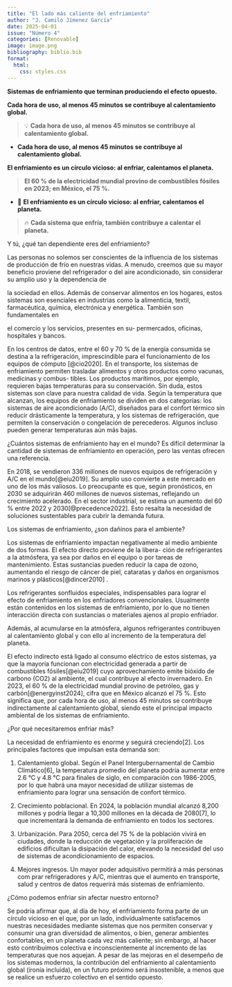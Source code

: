 ```yaml
---
title: "El lado más caliente del enfriamiento"
author: "J. Camilo Jímenez García"
date: 2025-04-01
issue: "Número 4"
categories: [Renovable]
image: image.png
bibliography: biblio.bib
format:
  html:
    css: styles.css
---
```


:::{.callout-important}
**Sistemas de enfriamiento que terminan produciendo el efecto opuesto.**
:::

:::{.callout-note title=""}
**Cada hora de uso, al menos 45 minutos se contribuye al calentamiento global.**
:::

> 💡 **Cada hora de uso, al menos 45 minutos se contribuye al calentamiento global.**

- **Cada hora de uso, al menos 45 minutos se contribuye al calentamiento global.**

::: {.balazo}
**El enfriamiento es un círculo vicioso: al enfriar, calentamos el planeta.**
:::

> **El 60 % de la electricidad mundial provino de combustibles fósiles en 2023; en México, el 75 %.**


- 🔄 **El enfriamiento es un círculo vicioso: al enfriar, calentamos el planeta.**

> 🔥 **Cada sistema que enfría, también contribuye a calentar el planeta.**


Y tú, ¿qué tan dependiente eres
del enfriamiento?

Las personas no solemos ser conscientes de
la influencia de los sistemas de producción
de frío en nuestras vidas. A menudo, creemos
que su mayor beneficio proviene del refrigerador o del aire acondicionado, sin considerar su amplio uso y la dependencia de

la sociedad en ellos. Además de conservar
alimentos en los hogares, estos sistemas son
esenciales en industrias como la alimenticia,
textil, farmacéutica, química, electrónica y
energética. También son fundamentales en

el comercio y los servicios, presentes en su-
permercados, oficinas, hospitales y bancos.

En los centros de datos, entre el 60 y 70 %
de la energía consumida se destina a la refrigeración, imprescindible para el funcionamiento de los equipos de cómputo [@cio2020]. En el transporte, los sistemas de enfriamiento
permiten trasladar alimentos y otros productos como vacunas, medicinas y combus-
tibles. Los productos marítimos, por ejemplo, requieren bajas temperaturas para su
conservación. Sin duda, estos sistemas son
clave para nuestra calidad de vida. Según la
temperatura que alcanzan, los equipos de
enfriamiento se dividen en dos categorías:
los sistemas de aire acondicionado (A/C), diseñados para el confort térmico sin reducir
drásticamente la temperatura, y los sistemas de refrigeración, que permiten la conservación o congelación de perecederos. Algunos
incluso pueden generar temperaturas aún
más bajas.

¿Cuántos sistemas de enfriamiento hay en el mundo?
Es difícil determinar la cantidad de sistemas
de enfriamiento en operación, pero las ventas ofrecen una referencia.

En 2018, se vendieron 336 millones de nuevos
equipos de refrigeración y A/C en el mundo[@eiu2019].
Su amplio uso convierte a este mercado en
uno de los más valiosos. Lo preocupante es
que, según pronósticos, en 2030 se adquirirán 460 millones de nuevos sistemas, reflejando un crecimiento acelerado. En el sector
industrial, se estima un aumento del 60 %
entre 2022 y 2030[@precedence2022]. Esto resalta la necesidad de soluciones sustentables para cubrir
la demanda futura.

Los sistemas de enfriamiento,
¿son dañinos para el ambiente?

Los sistemas de enfriamiento impactan negativamente al medio ambiente de dos formas. El efecto directo proviene de la libera-
ción de refrigerantes a la atmósfera, ya sea
por daños en el equipo o por tareas de mantenimiento. Estas sustancias pueden reducir la capa de ozono, aumentando el riesgo de
cáncer de piel, cataratas y daños en organismos marinos y plásticos[@dincer2010] .

Los refrigerantes sonfluidos especiales, indispensables para
lograr el efecto de enfriamiento en los enfriadores convencionales. Usualmente están contenidos en los sistemas de enfriamiento, por lo que no tienen interacción directa con sustancias
o materiales ajenos al propio enfriador.


Además, al acumularse en la atmósfera, algunos refrigerantes contribuyen al calentamiento global y con ello al incremento de la
temperatura del planeta.

El efecto indirecto está ligado al consumo
eléctrico de estos sistemas, ya que la mayoría funcionan con electricidad generada a partir de combustibles fósiles[@eiu2019] cuyo
aprovechamiento emite bióxido de carbono (CO2) al ambiente, el cual contribuye al
efecto invernadero. En 2023, el 60 % de la
electricidad mundial provino de petróleo,
gas y carbón[@energyinst2024], cifra que en México alcanzó
el 75 %. Esto significa que, por cada hora
de uso, al menos 45 minutos se contribuye indirectamente al calentamiento global,
siendo este el principal impacto ambiental
de los sistemas de enfriamiento.

¿Por qué necesitaremos enfriar
más?

La necesidad de enfriamiento es enorme y
seguirá creciendo[2]. Los principales factores
que impulsan esta demanda son:

1. Calentamiento global. Según el Panel
Intergubernamental de Cambio Climático[6], la temperatura promedio del
planeta podría aumentar entre 2.6 °C y
4.8 °C para finales de siglo, en comparación con 1986-2005, por lo que habrá una
mayor necesidad de utilizar sistemas de
enfriamiento para lograr una sensación
de confort térmico.

2. Crecimiento poblacional. En 2024, la población mundial alcanzó 8,200 millones
y podría llegar a 10,300 millones en la
década de 2080[7], lo que incrementará
la demanda de enfriamiento en todos los
sectores.

3. Urbanización. Para 2050, cerca del 75 %
de la población vivirá en ciudades, donde
la reducción de vegetación y la proliferación de edificios dificultan la disipación
del calor, elevando la necesidad del uso
de sistemas de acondicionamiento de
espacios.

4. Mejores ingresos. Un mayor poder adquisitivo permitirá a más personas com
prar refrigeradores y A/C, mientras que
el aumento en transporte, salud y centros de datos requerirá más sistemas de
enfriamiento.

¿Cómo podemos enfriar sin afectar nuestro entorno?

Se podría afirmar que, al día de hoy, el enfriamiento forma parte de un círculo vicioso
en el que, por un lado, individualmente satisfacemos nuestras necesidades mediante sistemas que nos permiten conservar y
consumir una gran diversidad de alimentos,
o bien, generar ambientes confortables, en
un planeta cada vez más caliente; sin embargo, al hacer esto contribuimos colectiva
e inconscientemente al incremento de las
temperaturas que nos aquejan. A pesar de
las mejoras en el desempeño de los sistemas
modernos, la contribución del enfriamiento
al calentamiento global (ironía incluida), en
un futuro próximo será insostenible, a menos que se realice un esfuerzo colectivo en el
sentido opuesto.